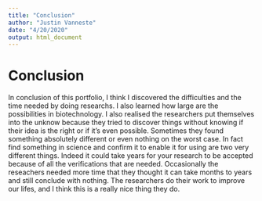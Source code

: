```yaml
---
title: "Conclusion"
author: "Justin Vanneste"
date: "4/20/2020"
output: html_document
---
```

# Conclusion

In conclusion of this portfolio, I think I discovered the difficulties and the time needed by doing researchs. I also learned how large are the possibilities in biotechnology. I also realised the researchers put themselves into the unknow because they tried to discover things without knowing if their idea is the right or if it's even possible. Sometimes they found something absolutely different or even nothing on the worst case. In fact find something in science and confirm it to enable it for using are two very different things. Indeed it could take years for your research to be accepted because of all the verifications that are needed. Occasionally the reseachers needed more time that they thought it can take months to years and still conclude with nothing. The researchers do their work to improve our lifes, and I think this is a really nice thing they do.
